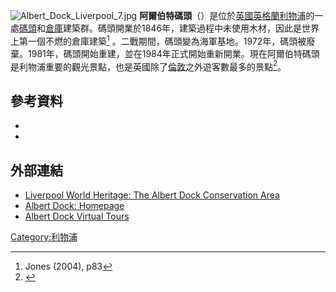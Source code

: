 [[File:Albert_Dock_Liverpool_7.jpg|right]]
'''阿爾伯特碼頭'''（{{lang-en|Albert Dock}}）是位於[[英國|英國]][[英格蘭|英格蘭]][[利物浦|利物浦]]的一處[[碼頭|碼頭]]和[[倉庫|倉庫]]建築群。碼頭開業於1846年，建築過程中未使用木材，因此是世界上第一個不燃的倉庫建築<ref name=p83>Jones (2004), p83</ref> 。二戰期間，碼頭變為海軍基地。1972年，碼頭被廢棄。1981年，碼頭開始重建，並在1984年正式開始重新開業。現在阿爾伯特碼頭是利物浦重要的觀光景點，也是英國除了[[倫敦|倫敦]]之外遊客數最多的景點<ref name="Albert Dock: The Present Day">{{cite web |title=Albert Dock: The Present Day |publisher=[[Albert_Dock_Company_Ltd|Albert Dock Company Ltd]] |url=http://www.albertdock.com/pages/index.php?page_id=1257 |accessdate=2008-09-24 |archive-date=2018-06-12 |archive-url=https://web.archive.org/web/20180612140320/http://www.albertdock.com/pages/index.php?page_id=1257 |dead-url=no }}</ref>。

==參考資料==
{{reflist}}
* {{cite book |editor1-last=Belcham |editor1-first=John |title=Liverpool 800: Character, Culture, History: Culture, Character and History |publisher=Liverpool University Press |location=Liverpool |year=2006 |isbn=1-84631-035-0 }}
* {{cite book |last=Jones |first=Ron |title=The Albert Dock, Liverpool |publisher=RJ Associates Ltd |year=2004 |isbn=0-9511703-4-1}}

==外部連結==
*[https://web.archive.org/web/20060325095556/http://www.liverpoolworldheritage.com/albertdock.asp Liverpool World Heritage: The Albert Dock Conservation Area]
*[http://www.albertdock.com Albert Dock: Homepage] {{Wayback|url=http://www.albertdock.com/ |date=20151208041052 }}
*[https://web.archive.org/web/20081026090327/http://www.discover360.co.uk/portfolio_albertdock.html Albert Dock Virtual Tours]

[[Category:利物浦|Category:利物浦]]
